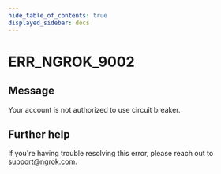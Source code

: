 ```yaml
---
hide_table_of_contents: true
displayed_sidebar: docs
---
```



# ERR_NGROK_9002

## Message

Your account is not authorized to use circuit breaker.

<ErrorDetails error="err_ngrok_9002" />

## Further help

If you're having trouble resolving this error, please reach out to [support@ngrok.com](mailto:support@ngrok.com?subject=Help%20with%20ERR_NGROK_9002).
